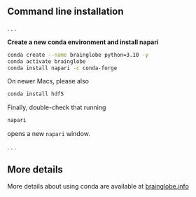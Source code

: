 ## Command line installation

. . .

**Create a new conda environment and install napari**
```bash
conda create --name brainglobe python=3.10 -y
conda activate brainglobe
conda install napari -c conda-forge
```
On newer Macs, please also
```bash
conda install hdf5
```
Finally, double-check that running
```bash
napari
```
opens a new `napari` window.

. . .

::: {.callout-tip}
## More details

More details about using conda are available at [brainglobe.info](https://brainglobe.info/documentation/setting-up/conda.html){preview-link="true"}
:::